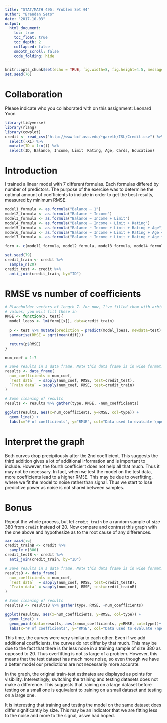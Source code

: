 ```yaml
---
title: "STAT/MATH 495: Problem Set 04"
author: "Brendan Seto"
date: "2017-10-03"
output:
  html_document:
    toc: true
    toc_float: true
    toc_depth: 2
    collapsed: false
    smooth_scroll: false
    code_folding: hide
---
```


```r
knitr::opts_chunk$set(echo = TRUE, fig.width=8, fig.height=4.5, message=FALSE)
set.seed(76)
```

# Collaboration

Please indicate who you collaborated with on this assignment:
Leonard Yoon


```r
library(tidyverse)
library(rlang)
library(cowplot)
credit <- read_csv("http://www-bcf.usc.edu/~gareth/ISL/Credit.csv") %>%
  select(-X1) %>%
  mutate(ID = 1:n()) %>% 
  select(ID, Balance, Income, Limit, Rating, Age, Cards, Education)
```

# Introduction
I trained a linear model with 7 different formulas.  Each formulas differed by number of predictors.  The purpose of the exercise was to determine the optimal amount of coefficients to include in order to get the best results, measured by minimum RMSE.  

```r
model1_formula <- as.formula("Balance ~ 1")
model2_formula <- as.formula("Balance ~ Income")
model3_formula <- as.formula("Balance ~ Income + Limit")
model4_formula <- as.formula("Balance ~ Income + Limit + Rating")
model5_formula <- as.formula("Balance ~ Income + Limit + Rating + Age")
model6_formula <- as.formula("Balance ~ Income + Limit + Rating + Age + Cards")
model7_formula <- as.formula("Balance ~ Income + Limit + Rating + Age + Cards + Education")

form <- c(model1_formula, model2_formula, model3_formula, model4_formula,model5_formula, model6_formula, model7_formula)
```


```r
set.seed(79)
credit_train <- credit %>% 
  sample_n(20)
credit_test <- credit %>% 
  anti_join(credit_train, by="ID")
```


# RMSE vs number of coefficients

```r
# Placeholder vectors of length 7. For now, I've filled them with arbitrary 
# values; you will fill these in
RMSE <- function(x, test){
  model_loess <- lm(form[[x]], data=credit_train)
  
  p <- test %>% mutate(prediction = predict(model_loess, newdata=test), dif = (Balance - prediction)^2)%>% 
  summarise(RMSE = sqrt(mean(dif)))
  
  return(p$RMSE)
}

num_coef = 1:7

# Save results in a data frame. Note this data frame is in wide format.
results <- data_frame(
  num_coefficients = num_coef,
  `Test data`  = sapply(num_coef, RMSE, test=credit_test),
  `Train data` = sapply(num_coef, RMSE, test=credit_train)
) 

# Some cleaning of results
results <- results %>% gather(type, RMSE, -num_coefficients)

ggplot(results, aes(x=num_coefficients, y=RMSE, col=type)) +
  geom_line() + 
  labs(x="# of coefficients", y="RMSE", col="Data used to evaluate \nperformance of fitted model", title = "RMSE vs # of coefficients for LOESS Models (train dataset n=20)")
```


# Interpret the graph

Both curves drop precipitously after the 2nd coefficient.  This suggests the third addition gives a lot of additional information and is important to include.  However, the fourth coefficient does not help all that much.  Thus it may not be necessary.  In fact, when we test the model on the test data, more coefficients lead to a higher RMSE.  This may be due to overfitting, where we fit the model to noise rather than signal.  Thus we start to lose predictive power as noise is not shared between samples.  


# Bonus

Repeat the whole process, but let `credit_train` be a random sample of size 380
from `credit` instead of 20. Now compare and contrast this graph with the
one above and hypothesize as to the root cause of any differences.

```r
set.seed(79)
credit_trainB <- credit %>% 
  sample_n(380)
credit_testB <- credit %>% 
  anti_join(credit_train, by="ID")
```

```r
# Save results in a data frame. Note this data frame is in wide format.
resultsB <- data_frame(
  num_coefficients = num_coef,
  `Test data`  = sapply(num_coef, RMSE, test=credit_testB),
  `Train data` = sapply(num_coef, RMSE, test=credit_trainB)
) 

# Some cleaning of results
resultsB <- resultsB %>% gather(type, RMSE, -num_coefficients)

ggplot(resultsB, aes(x=num_coefficients, y=RMSE, col=type)) +
  geom_line() + 
  geom_point(data=results, aes(x=num_coefficients, y=RMSE, col=type))+
  labs(x="# of coefficients", y="RMSE", col="Data used to evaluate \nperformance of fitted model", title = "RMSE vs # of coefficients for LOESS Models (train dataset n=380)")

```

This time, the curves were very similar to each other.  Even if we add additional coefficients, the curves do not differ by that much.  This may be due to the fact that there is far less noise in a training sample of size 380 as opposed to 20.  Thus overfitting is not as large of a problem.  However, this means that the test dataset has much more noise, so even though we have a better model our predictions are not necessarily more accurate.  

In the graph, the original train-test estimates are displayed as points for visibility. Interestingly, switching the training and testing datasets does not make a difference.  This suggests that training on a large dataset before testing on a small one is equivalent to training on a small dataset and testing on a large one.  

It is interesting that training and testing the model on the same dataset does differ significantly by size.  This may be an indicator that we are fitting less to the noise and more to the signal, as we had hoped.  
